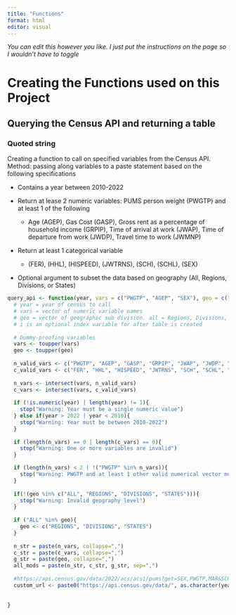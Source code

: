 ```yaml
---
title: "Functions"
format: html
editor: visual
---
```


*You can edit this however you like. I just put the instructions on the page so I wouldn't have to toggle*

# Creating the Functions used on this Project

## Querying the Census API and returning a table

### Quoted string

Creating a function to call on specified variables from the Census API. Method: passing along variables to a paste statement based on the following specifications

-   Contains a year between 2010-2022

-   Return at lease 2 numeric variables: PUMS person weight (PWGTP) and at least 1 of the following

    -   Age (AGEP), Gas Cost (GASP), Gross rent as a percentage of household income (GRPIP), Time of arrival at work (JWAP), Time of departure from work (JWDP), Travel time to work (JWMNP)

-   Return at least 1 categorical variable

    -   (FER), (HHL), (HISPEED), (JWTRNS), (SCH), (SCHL), (SEX)

-   Optional argument to subset the data based on geography (All, Regions, Divisions, or States)

```r
query_api <- function(year, vars = c("PWGTP", "AGEP", "SEX"), geo = c("ALL"), i){
  # year = year of census to call
  # vars = vector of numeric variable names
  # geo = vector of geographic sub division. all = Regions, Divisions, and States
  # i is an optional index variable for after table is created
  
  # Dummy-proofing variables
  vars <- toupper(vars)
  geo <- toupper(geo)
  
  n_valid_vars <- c("PWGTP", "AGEP", "GASP", "GRPIP", "JWAP", "JWDP", "JWMNP")
  c_valid_vars <- c("FER", "HHL", "HISPEED", "JWTRNS", "SCH", "SCHL", "SEX")
  
  n_vars <- intersect(vars, n_valid_vars)
  c_vars <- intersect(vars, c_valid_vars)
    
  if (!is.numeric(year) | length(year) != 1){
    stop("Warning: Year must be a single numeric value")
  } else if(year > 2022 | year < 2010){
    stop("Warning: Year must be between 2010-2022")
  }
  
  if (length(n_vars) == 0 | length(c_vars) == 0){
    stop("Warning: One or more variables are invalid")
  } 

  if (length(n_vars) < 2 | !("PWGTP" %in% n_vars)){
    stop("Warning: PWGTP and at least 1 other valid numerical vector must be an argument")
  }
  
  if(!(geo %in% c("ALL", "REGIONS", "DIVISIONS", "STATES"))){
    stop("Warning: Invalid geography level")
  }
  
  if ("ALL" %in% geo){
    geo <- c("REGIONS", "DIVISIONS", "STATES")
  }
  
  n_str = paste(n_vars, collapse=",")
  c_str = paste(c_vars, collapse=",")
  g_str = paste(geo, collapse=",")
  all_mods = paste(n_str, c_str, g_str, sep=",")
  
  #https://api.census.gov/data/2022/acs/acs1/pums?get=SEX,PWGTP,MAR&SCHL=24
  custom_url <- paste0("https://api.census.gov/data/", as.character(year), "/acs/acs1/pums?get=", all_mods)
  
  
}
```
